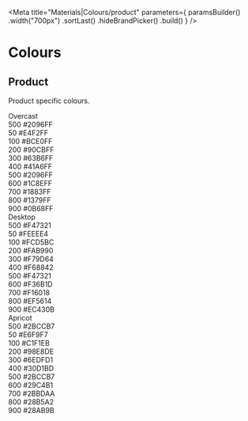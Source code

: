 
<Meta
    title="Materials|Colours/product"
    parameters={
        paramsBuilder()
            .width("700px")
            .sortLast()
            .hideBrandPicker()
            .build()
    }
/>

<Anchor storyId="materials-colours-product--overcast" />

# Colours

## Product

Product specific colours.

<Story name="overcast">
    <div className="mw7">
        <div className="pa4 bg-overcast-500 br4 br--top mt8">
            <div className="flex">
                <span className="ttu fw6">Overcast</span>
            </div>
        </div>
        <div className="pa4 bg-overcast-500">
            <div className="flex justify-between">
                <span>500</span>
                <span>#2096FF</span>
            </div>
        </div>
        <div className="pa4 bg-overcast-50">
            <div className="flex justify-between">
                <span>50</span>
                <span>#E4F2FF</span>
            </div>
        </div>
        <div className="pa4 bg-overcast-100">
            <div className="flex justify-between">
                <span>100</span>
                <span>#BCE0FF</span>
            </div>
        </div>
        <div className="pa4 bg-overcast-200">
            <div className="flex justify-between">
                <span>200</span>
                <span>#90CBFF</span>
            </div>
        </div>
        <div className="pa4 bg-overcast-300">
            <div className="flex justify-between">
                <span>300</span>
                <span>#63B6FF</span>
            </div>
        </div>
        <div className="pa4 bg-overcast-400">
            <div className="flex justify-between">
                <span>400</span>
                <span>#41A6FF</span>
            </div>
        </div>
        <div className="pa4 bg-overcast-500">
            <div className="flex justify-between">
                <span>500</span>
                <span>#2096FF</span>
            </div>
        </div>
        <div className="pa4 bg-overcast-600">
            <div className="flex justify-between">
                <span>600</span>
                <span>#1C8EFF</span>
            </div>
        </div>
        <div className="pa4 bg-overcast-700">
            <div className="flex justify-between">
                <span>700</span>
                <span>#1883FF</span>
            </div>
        </div>
        <div className="pa4 bg-overcast-800 white">
            <div className="flex justify-between">
                <span>800</span>
                <span>#1379FF</span>
            </div>
        </div>
        <div className="pa4 br4 br--bottom bg-overcast-900 white">
            <div className="flex justify-between">
                <span>900</span>
                <span>#0B68FF</span>
            </div>
        </div>
    </div>
</Story>

<Story name="desktop">
    <div className="mw7">
        <div className="pa4 bg-desktop-500 br4 br--top mt8">
            <div className="flex">
                <span className="ttu fw6">Desktop</span>
            </div>
        </div>
        <div className="pa4 bg-desktop-500">
            <div className="flex justify-between">
                <span>500</span>
                <span>#F47321</span>
            </div>
        </div>
        <div className="pa4 bg-desktop-50">
            <div className="flex justify-between">
                <span>50</span>
                <span>#FEEEE4</span>
            </div>
        </div>
        <div className="pa4 bg-desktop-100">
            <div className="flex justify-between">
                <span>100</span>
                <span>#FCD5BC</span>
            </div>
        </div>
        <div className="pa4 bg-desktop-200">
            <div className="flex justify-between">
                <span>200</span>
                <span>#FAB990</span>
            </div>
        </div>
        <div className="pa4 bg-desktop-300">
            <div className="flex justify-between">
                <span>300</span>
                <span>#F79D64</span>
            </div>
        </div>
        <div className="pa4 bg-desktop-400">
            <div className="flex justify-between">
                <span>400</span>
                <span>#F68842</span>
            </div>
        </div>
        <div className="pa4 bg-desktop-500">
            <div className="flex justify-between">
                <span>500</span>
                <span>#F47321</span>
            </div>
        </div>
        <div className="pa4 bg-desktop-600">
            <div className="flex justify-between">
                <span>600</span>
                <span>#F36B1D</span>
            </div>
        </div>
        <div className="pa4 bg-desktop-700">
            <div className="flex justify-between">
                <span>700</span>
                <span>#F16018</span>
            </div>
        </div>
        <div className="pa4 bg-desktop-800 white">
            <div className="flex justify-between">
                <span>800</span>
                <span>#EF5614</span>
            </div>
        </div>
        <div className="pa4 br4 br--bottom bg-desktop-900 white">
            <div className="flex justify-between">
                <span>900</span>
                <span>#EC430B</span>
            </div>
        </div>
    </div>
</Story>

<Story name="apricot">
    <div className="mw7">
        <div className="pa4 bg-apricot-500 br4 br--top mt8">
            <div className="flex">
                <span className="ttu fw6">Apricot</span>
            </div>
        </div>
        <div className="pa4 bg-apricot-500">
            <div className="flex justify-between">
                <span>500</span>
                <span>#2BCCB7</span>
            </div>
        </div>
        <div className="pa4 bg-apricot-50">
            <div className="flex justify-between">
                <span>50</span>
                <span>#E6F9F7</span>
            </div>
        </div>
        <div className="pa4 bg-apricot-100">
            <div className="flex justify-between">
                <span>100</span>
                <span>#C1F1EB</span>
            </div>
        </div>
        <div className="pa4 bg-apricot-200">
            <div className="flex justify-between">
                <span>200</span>
                <span>#98E8DE</span>
            </div>
        </div>
        <div className="pa4 bg-apricot-300">
            <div className="flex justify-between">
                <span>300</span>
                <span>#6EDFD1</span>
            </div>
        </div>
        <div className="pa4 bg-apricot-400">
            <div className="flex justify-between">
                <span>400</span>
                <span>#30D1BD</span>
            </div>
        </div>
        <div className="pa4 bg-apricot-500">
            <div className="flex justify-between">
                <span>500</span>
                <span>#2BCCB7</span>
            </div>
        </div>
        <div className="pa4 bg-apricot-600">
            <div className="flex justify-between">
                <span>600</span>
                <span>#29C4B1</span>
            </div>
        </div>
        <div className="pa4 bg-apricot-700">
            <div className="flex justify-between">
                <span>700</span>
                <span>#2BBDAA</span>
            </div>
        </div>
        <div className="pa4 bg-apricot-800 white">
            <div className="flex justify-between">
                <span>800</span>
                <span>#28B5A2</span>
            </div>
        </div>
        <div className="pa4 br4 br--bottom bg-apricot-900 white">
            <div className="flex justify-between">
                <span>900</span>
                <span>#28AB9B</span>
            </div>
        </div>
    </div>
</Story>
